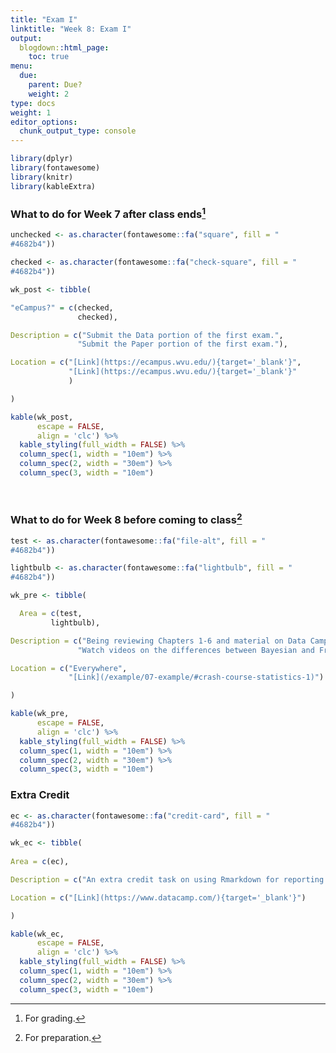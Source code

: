 ```yaml
---
title: "Exam I"
linktitle: "Week 8: Exam I"
output:
  blogdown::html_page:
    toc: true
menu:
  due:
    parent: Due?
    weight: 2
type: docs
weight: 1
editor_options: 
  chunk_output_type: console
---
```


```r
library(dplyr)
library(fontawesome)
library(knitr)
library(kableExtra)
```

### What to do for Week 7 after class ends^[For grading.]

```r
unchecked <- as.character(fontawesome::fa("square", fill = "
#4682b4"))

checked <- as.character(fontawesome::fa("check-square", fill = "
#4682b4"))

wk_post <- tibble(

"eCampus?" = c(checked,
               checked),

Description = c("Submit the Data portion of the first exam.",
               "Submit the Paper portion of the first exam."),

Location = c("[Link](https://ecampus.wvu.edu/){target='_blank'}",
             "[Link](https://ecampus.wvu.edu/){target='_blank'}"
             )

)
```

```r
kable(wk_post, 
      escape = FALSE,
      align = 'clc') %>%
  kable_styling(full_width = FALSE) %>%
  column_spec(1, width = "10em") %>%
  column_spec(2, width = "30em") %>%
  column_spec(3, width = "10em")
```

<br />

### What to do for Week 8 before coming to class^[For preparation.]

```r
test <- as.character(fontawesome::fa("file-alt", fill = "
#4682b4"))

lightbulb <- as.character(fontawesome::fa("lightbulb", fill = "
#4682b4"))

wk_pre <- tibble(

  Area = c(test, 
         lightbulb),

Description = c("Being reviewing Chapters 1-6 and material on Data Camp/Walkthroughs for the exam.",
               "Watch videos on the differences between Bayesian and Frequentist Statistics.^[Optional but recommended.]"),

Location = c("Everywhere", 
             "[Link](/example/07-example/#crash-course-statistics-1)")

)
```

```r
kable(wk_pre, 
      escape = FALSE,
      align = 'clc') %>%
  kable_styling(full_width = FALSE) %>%
  column_spec(1, width = "10em") %>%
  column_spec(2, width = "30em") %>%
  column_spec(3, width = "10em")
```

### Extra Credit

```r
ec <- as.character(fontawesome::fa("credit-card", fill = "
#4682b4"))

wk_ec <- tibble(
  
Area = c(ec),

Description = c("An extra credit task on using Rmarkdown for reporting purposes has posted."),

Location = c("[Link](https://www.datacamp.com/){target='_blank'}")

)


```

```r
kable(wk_ec, 
      escape = FALSE,
      align = 'clc') %>%
  kable_styling(full_width = FALSE) %>%
  column_spec(1, width = "10em") %>%
  column_spec(2, width = "30em") %>%
  column_spec(3, width = "10em")
```